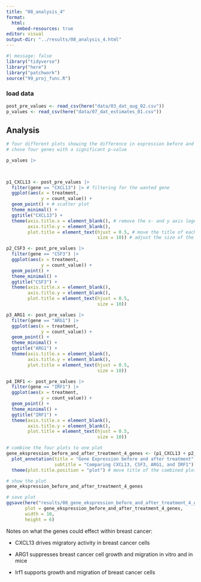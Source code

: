 ```yaml
---
title: "08_analysis_4"
format:
  html:
    embed-resources: true
editor: visual
output-dir: "../results/08_analysis_4.html"
---
```


```r
#| message: false
library("tidyverse")
library("here")
library("patchwork")
source("99_proj_func.R")
```

### load data

```r
post_pre_values <- read_csv(here("data/03_dat_aug_02.csv"))
p_values <- read_csv(here("data/07_dat_estimates_01.csv"))
```

## Analysis

```r
# four different plots showing the difference in expression before and after treatment.
# chose four genes with a significant p-value

p_values |> 
  


p1_CXCL13 <- post_pre_values |>
  filter(gene == "CXCL13") |> # filtering for the wanted gene
  ggplot(aes(x = treatment, 
             y = count_value)) +
  geom_point() + # scatter plot
  theme_minimal() +
  ggtitle("CXCL13") +
  theme(axis.title.x = element_blank(), # remove the x- and y axis legends
        axis.title.y = element_blank(),
        plot.title = element_text(hjust = 0.5, # move the title of each plot to the middle
                                  size = 10)) # adjust the size of the title of each plot

p2_CSF3 <- post_pre_values |>
  filter(gene == "CSF3") |>
  ggplot(aes(x = treatment, 
             y = count_value)) +
  geom_point() +
  theme_minimal() +
  ggtitle("CSF3") +
  theme(axis.title.x = element_blank(),
        axis.title.y = element_blank(),
        plot.title = element_text(hjust = 0.5, 
                                  size = 10))

p3_ARG1 <- post_pre_values |>
  filter(gene == "ARG1") |>
  ggplot(aes(x = treatment, 
             y = count_value)) +
  geom_point() +
  theme_minimal() +
  ggtitle("ARG1") +
  theme(axis.title.x = element_blank(),
        axis.title.y = element_blank(),
        plot.title = element_text(hjust = 0.5, 
                                  size = 10))

p4_IRF1 <- post_pre_values |>
  filter(gene == "IRF1") |>
  ggplot(aes(x = treatment, 
             y = count_value)) +
  geom_point() +
  theme_minimal() +
  ggtitle("IRF1") +
  theme(axis.title.x = element_blank(),
        axis.title.y = element_blank(),
        plot.title = element_text(hjust = 0.5, 
                                  size = 10))

# combine the four plots to one plot
gene_ekspression_before_and_after_treatment_4_genes <- (p1_CXCL13 + p2_CSF3 + p3_ARG1 + p4_IRF1) +
  plot_annotation(title = "Gene Expression before and after treatment",
                  subtitle = "Comparing CXCL13, CSF3, ARG1, and IRF1") +
  theme(plot.title.position = "plot") # move title of the combined plot to the very left

# show the plot
gene_ekspression_before_and_after_treatment_4_genes

# save plot
ggsave(here("results/08_gene_ekspression_before_and_after_treatment_4_genes.png"), 
       plot = gene_ekspression_before_and_after_treatment_4_genes, 
       width = 10, 
       height = 6)

```

Notes on what the genes could effect within breast cancer:

-   CXCL13 drives migratory activity in breast cancer cells

-   ARG1 suppresses breast cancer cell growth and migration in vitro and in mice

-   Irf1 supports growth and migration of breast cancer cells
